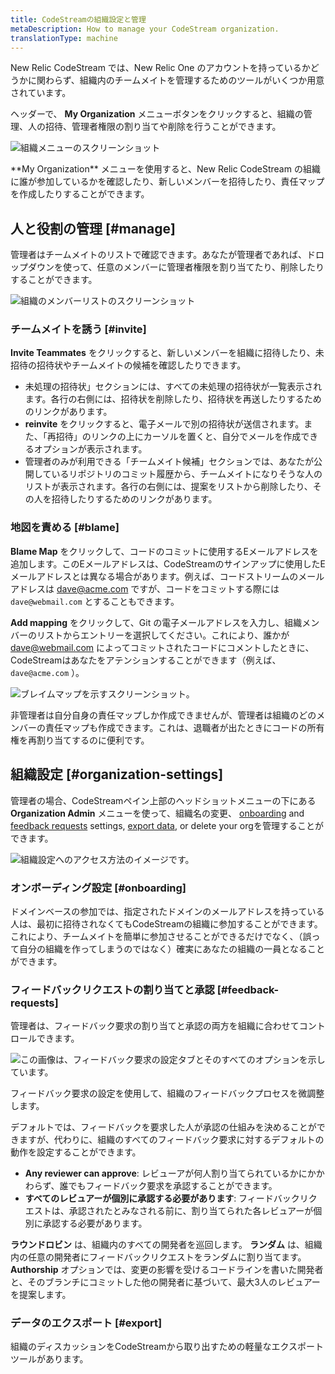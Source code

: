 ```yaml
---
title: CodeStreamの組織設定と管理
metaDescription: How to manage your CodeStream organization.
translationType: machine
---
```





New Relic CodeStream では、New Relic One のアカウントを持っているかどうかに関わらず、組織内のチームメイトを管理するためのツールがいくつか用意されています。

ヘッダーで、 **My Organization** メニューボタンをクリックすると、組織の管理、人の招待、管理者権限の割り当てや削除を行うことができます。

<img
  title="組織メニュー"
  alt="組織メニューのスクリーンショット"
  src={myOrgMenu}
/>

<figcaption>
  **My Organization** メニューを使用すると、New Relic CodeStream の組織に誰が参加しているかを確認したり、新しいメンバーを招待したり、責任マップを作成したりすることができます。
</figcaption>

## 人と役割の管理 [#manage]

管理者はチームメイトのリストで確認できます。あなたが管理者であれば、ドロップダウンを使って、任意のメンバーに管理者権限を割り当てたり、削除したりすることができます。

<img
  title="組織-メンバー"
  alt="組織のメンバーリストのスクリーンショット"
  src={myOrgMembers}
/>

### チームメイトを誘う [#invite]

**Invite Teammates** をクリックすると、新しいメンバーを組織に招待したり、未招待の招待状やチームメイトの候補を確認したりできます。

* 未処理の招待状」セクションには、すべての未処理の招待状が一覧表示されます。各行の右側には、招待状を削除したり、招待状を再送したりするためのリンクがあります。
* **reinvite** をクリックすると、電子メールで別の招待状が送信されます。また、「再招待」のリンクの上にカーソルを置くと、自分でメールを作成できるオプションが表示されます。
* 管理者のみが利用できる「チームメイト候補」セクションでは、あなたが公開しているリポジトリのコミット履歴から、チームメイトになりそうな人のリストが表示されます。各行の右側には、提案をリストから削除したり、その人を招待したりするためのリンクがあります。

### 地図を責める [#blame]

**Blame Map** をクリックして、コードのコミットに使用するEメールアドレスを追加します。このEメールアドレスは、CodeStreamのサインアップに使用したEメールアドレスとは異なる場合があります。例えば、コードストリームのメールアドレスは [dave@acme.com](mailto:dave@acme.com) ですが、コードをコミットする際には `dave@webmail.com` とすることもできます。

**Add mapping** をクリックして、Git の電子メールアドレスを入力し、組織メンバーのリストからエントリーを選択してください。これにより、誰かが [dave@webmail.com](mailto:dave@webmail.com) によってコミットされたコードにコメントしたときに、CodeStreamはあなたをアテンションすることができます（例えば、 `dave@acme.com` ）。

<img
  title="ブレイムマップ"
  alt="ブレイムマップを示すスクリーンショット。"
  src={myOrgBlameMap}
/>

非管理者は自分自身の責任マップしか作成できませんが、管理者は組織のどのメンバーの責任マップも作成できます。これは、退職者が出たときにコードの所有権を再割り当てするのに便利です。

## 組織設定 [#organization-settings]

管理者の場合、CodeStreamペイン上部のヘッドショットメニューの下にある **Organization Admin** メニューを使って、組織名の変更、 [onboarding](#onboarding) and [feedback requests](#feedback-request) settings, [export data](#export), or delete your orgを管理することができます。

![組織設定へのアクセス方法のイメージです。](/images/OrganizationSettings.png "組織設定")

### オンボーディング設定 [#onboarding]

ドメインベースの参加では、指定されたドメインのメールアドレスを持っている人は、最初に招待されなくてもCodeStreamの組織に参加することができます。これにより、チームメイトを簡単に参加させることができるだけでなく、（誤って自分の組織を作ってしまうのではなく）確実にあなたの組織の一員となることができます。

### フィードバックリクエストの割り当てと承認 [#feedback-requests]

管理者は、フィードバック要求の割り当てと承認の両方を組織に合わせてコントロールできます。

![この画像は、フィードバック要求の設定タブとそのすべてのオプションを示しています。](/images/FRTeamSettings.png "フィードバックリクエストの設定")

<figcaption>
  フィードバック要求の設定を使用して、組織のフィードバックプロセスを微調整します。
</figcaption>

デフォルトでは、フィードバックを要求した人が承認の仕組みを決めることができますが、代わりに、組織のすべてのフィードバック要求に対するデフォルトの動作を設定することができます。

* **Any reviewer can approve**: レビューアが何人割り当てられているかにかかわらず、誰でもフィードバック要求を承認することができます。
* **すべてのレビュアーが個別に承認する必要があります**: フィードバックリクエストは、承認されたとみなされる前に、割り当てられた各レビュアーが個別に承認する必要があります。

**ラウンドロビン** は、組織内のすべての開発者を巡回します。 **ランダム** は、組織内の任意の開発者にフィードバックリクエストをランダムに割り当てます。 **Authorship** オプションでは、変更の影響を受けるコードラインを書いた開発者と、そのブランチにコミットした他の開発者に基づいて、最大3人のレビュアーを提案します。

### データのエクスポート [#export]

組織のディスカッションをCodeStreamから取り出すための軽量なエクスポートツールがあります。
